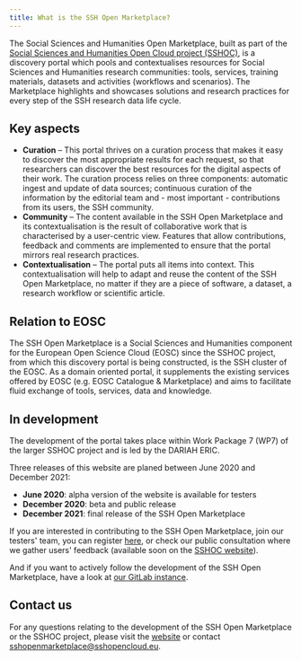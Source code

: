 ```yaml
---
title: What is the SSH Open Marketplace?
---
```


The Social Sciences and Humanities Open Marketplace, built as part of the
[Social Sciences and Humanities Open Cloud project (SSHOC)](https://www.sshopencloud.eu/),
is a discovery portal which pools and contextualises resources for Social
Sciences and Humanities research communities: tools, services, training
materials, datasets and activities (workflows and scenarios). The Marketplace
highlights and showcases solutions and research practices for every step of the
SSH research data life cycle.

## Key aspects

- **Curation** – This portal thrives on a curation process that makes it easy to
  discover the most appropriate results for each request, so that researchers
  can discover the best resources for the digital aspects of their work. The
  curation process relies on three components: automatic ingest and update of
  data sources; continuous curation of the information by the editorial team
  and - most important - contributions from its users, the SSH community.
- **Community** – The content available in the SSH Open Marketplace and its
  contextualisation is the result of collaborative work that is characterised by
  a user-centric view. Features that allow contributions, feedback and comments
  are implemented to ensure that the portal mirrors real research practices.
- **Contextualisation** – The portal puts all items into context. This
  contextualisation will help to adapt and reuse the content of the SSH Open
  Marketplace, no matter if they are a piece of software, a dataset, a research
  workflow or scientific article.

## Relation to EOSC

The SSH Open Marketplace is a Social Sciences and Humanities component for the
European Open Science Cloud (EOSC) since the SSHOC project, from which this
discovery portal is being constructed, is the SSH cluster of the EOSC. As a
domain oriented portal, it supplements the existing services offered by EOSC
(e.g. EOSC Catalogue & Marketplace) and aims to facilitate fluid exchange of
tools, services, data and knowledge.

## In development

The development of the portal takes place within Work Package 7 (WP7) of the
larger SSHOC project and is led by the DARIAH ERIC.

Three releases of this website are planed between June 2020 and December 2021:

- **June 2020**: alpha version of the website is available for testers
- **December 2020**: beta and public release
- **December 2021**: final release of the SSH Open Marketplace

If you are interested in contributing to the SSH Open Marketplace, join our
testers' team, you can register
[here](https://www.sshopencloud.eu/form/ssh-open-marketplace-join-community-testers/),
or check our public consultation where we gather users' feedback (available soon
on the [SSHOC website](https://www.sshopencloud.eu/)).

And if you want to actively follow the development of the SSH Open Marketplace,
have a look at [our GitLab instance](https://gitlab.gwdg.de/sshoc/).

## Contact us

For any questions relating to the development of the SSH Open Marketplace or the
SSHOC project, please visit the [website](/contact) or contact
[sshopenmarketplace@sshopencloud.eu](mailto:sshopenmarketplace@sshopencloud.eu).
